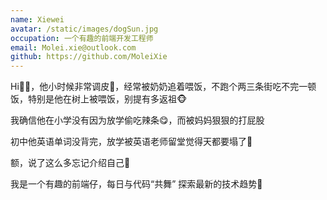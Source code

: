 ```yaml
---
name: Xiewei
avatar: /static/images/dogSun.jpg
occupation: 一个有趣的前端开发工程师
email: Molei.xie@outlook.com
github: https://github.com/MoleiXie
---
```


Hi🙋‍♂️，他小时候非常调皮🤣，经常被奶奶追着喂饭，不跑个两三条街吃不完一顿饭，特别是他在树上被喂饭，别提有多返祖🐵

我确信他在小学没有因为放学偷吃辣条😋，而被妈妈狠狠的打屁股

初中他英语单词没背完，放学被英语老师留堂觉得天都要塌了🥳

额，说了这么多忘记介绍自己🤣

我是一个有趣的前端仔，每日与代码“共舞” 探索最新的技术趋势🎈
